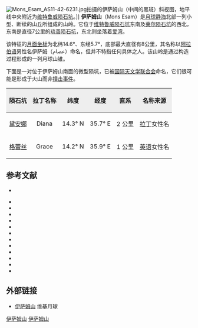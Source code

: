 {{Infobox mountain
| name = 伊萨姆山
| photo = Mons Esam AS17-M-0306.jpg
| photo_caption =[[阿波罗17号|阿波罗17号]]测绘相机拍摄的图像，中间是伊萨姆山，下方分别为[[黛安娜陨石坑|黛安娜坑]]和[[格蕾丝陨石坑|格蕾丝坑]]，右侧是[[琉善陨石坑|琉善陨石坑]]。
| elevation = 
| listing = [[月球山脉列表#山丘|月球山脉]]
| location = [[月球|月球]]
| coordinates = {{Lunar coords and quad cat|14.6|N|35.7|E}}
| type = 
| age = 
}}
[[File:Mons_Esam_AS11-42-6231.jpg|thumb]]拍摄的伊萨姆山（中间的黑斑）斜视图，地平线中央附近为[[维特鲁威陨石坑|维特鲁威陨石坑]]。]]
'''伊萨姆山'''（Mons Esam）是[[月球|月球]][[静海|静海]]北部一列小型、断续的山丘所组成的山岭。它位于[[维特鲁威陨石坑|维特鲁威陨石坑]]东南及[[莱尔陨石坑|莱尔陨石坑]]的西北，东南是直径7公里的[[琉善陨石坑|琉善陨石坑]]，东北则坐落着[[爱情湾|爱湾]]。

该特征的[[月面坐标|月面坐标]]为北纬14.6°、东经5.7°，底部最大直径有8公里，其名称以[[阿拉伯语|阿拉伯语]]男性名伊萨姆（عصام）命名，但并不特指任何具体之人。该山岭是通过构造过程形成的一列月球山锥。

下面是一对位于伊萨姆山南面的微型陨坑，已被[[国际天文学联合会|国际天文学联合会]]命名，它们很可能是形成于火山而非[[撞击事件|撞击事件]]。

{| class="wikitable"
!style="background:#eeeeee;" |陨石坑
!style="background:#eeeeee;" |拉丁名称
!style="background:#eeeeee;" |纬度
!style="background:#eeeeee;" |经度
!style="background:#eeeeee;" |直系
!style="background:#eeeeee;" |名称来源
|-
|[[黛安娜陨石坑|黛安娜]]
|<center>Diana</center>
|align="right"|14.3° N
|align="right"|35.7° E
|align="right"|2 公里
|[[拉丁|拉丁]]女性名
|-
|[[格蕾丝陨石坑|格蕾丝]]
|<center>Grace</center>
|align="right"|14.2° N
|align="right"|35.9° E
|align="right"|1 公里
|[[英语|英语]]女性名
|}

==参考文献==
* {{cite journal
 |author       = Weitz, Catherine M.
 |author2      = Head III, James W.
 |title        = Spectral properties of the Marius Hills volcanic complex and implications for the formation of lunar domes and cones
 |journal      = Journal of Geophysical Research
 |date         = 1999
 |volume       = 104
 |pages        = 18,933–18,956
 |url          = http://www.agu.org/pubs/crossref/1999/1998JE000630.shtml
 |accessdate   = 2007-08-06
 |doi          = 10.1029/1998JE000630
 |bibcode      = 1999JGR...10418933W
 |archive-date = 2012-02-18
 |archive-url  = https://web.archive.org/web/20120218074248/http://www.agu.org/pubs/crossref/1999/1998JE000630.shtml
}}
{{refbegin}}
* {{cite book
  | last1 = Andersson
  | first1 = L. E.
  | last2 = Whitaker
  | first2 = E. A.
  | authorlink2 = Ewen Whitaker
  | date = 1982
  | title = [[NASA|NASA]] Catalogue of Lunar Nomenclature
  | publisher = NASA RP-1097
  | ref = harv
  }}
* {{cite web
  | last = Blue
  | first = Jennifer
  | date = July 25, 2007
  | title = Gazetteer of Planetary Nomenclature
  | publisher = [[United_States_Geological_Survey|USGS]]
  | url = http://planetarynames.wr.usgs.gov/
  | accessdate = 2007-08-05
  | ref = harv
  | archive-date = 2012-04-08
  | archive-url = https://www.webcitation.org/66mXDr4G9?url=http://planetarynames.wr.usgs.gov/
  | dead-url = no
  }}
* {{cite book
  | last1 = Bussey
  | first1 = B.
  | authorlink1 = Ben Bussey
  | last2 = Spudis
  | first2 = P.
  | authorlink2 = Paul Spudis
  | date = 2004
  | title = The Clementine Atlas of the Moon
  | publisher = Cambridge University Press
  | location = New York
  | isbn = 978-0-521-81528-4
  | ref = harv
  }}
* {{cite book
  | last1 = Cocks
  | first1 = Elijah E.
  | last2 = Cocks
  | first2 = Josiah C.
  | date = 1995
  | title = Who's Who on the Moon: A Biographical Dictionary of Lunar Nomenclature
  | url = https://archive.org/details/isbn_9780936389271
  | publisher = Tudor Publishers
  | isbn = 978-0-936389-27-1
  | ref = harv
  }}
* {{cite web
  | last = McDowell
  | first = Jonathan
  | date = July 15, 2007
  | url = http://host.planet4589.org/astro/lunar/
  | title = Lunar Nomenclature
  | publisher = Jonathan's Space Report
  | accessdate = 2007-10-24
  | ref = harv
  | archive-date = 2012-05-26
  | archive-url = https://www.webcitation.org/67wcYNfK3?url=http://host.planet4589.org/astro/lunar/
  | dead-url = no
  }}
* {{cite journal| last1 = Menzel| first1 = D. H.| last2 = Minnaert| first2 = M.| last3 = Levin| first3 = B.| last4 = Dollfus| first4 = A.| last5 = Bell| first5 = B.| title = Report on Lunar Nomenclature by the Working Group of Commission 17 of the IAU| doi = 10.1007/BF00171763| journal = Space Science Reviews| volume = 12| issue = 2| pages = 136–186| year = 1971| pmid = | pmc =| bibcode = 1971SSRv...12..136M| ref = harv}}
* {{cite book
  | first = Patrick
  | last = Moore
  | authorlink = Patrick Moore
  | date = 2001
  | title = On the Moon
  | url = https://archive.org/details/patrickmooreonmo00patr
  | publisher = Sterling Publishing Co
  | isbn = 978-0-304-35469-6
  | ref = harv
  }}
* {{cite book
  | first = Fred W.
  | last = Price
  | date = 1988
  | title = The Moon Observer's Handbook
  | publisher = Cambridge University Press
  | isbn = 978-0-521-33500-3
  | ref = harv
  }}
* {{cite book
  | last = Rükl
  | first = Antonín
  | authorlink = Antonín Rükl
  | date = 1990
  | title = Atlas of the Moon
  | publisher = Kalmbach Books
  | isbn = 978-0-913135-17-4
  | ref = harv
  }}
* {{cite book
  | last = Webb
  | first = Rev. T. W.
  | authorlink = Thomas William Webb
  | date = 1962
  | title = Celestial Objects for Common Telescopes
  | url = https://archive.org/details/celestialobjects00webb
  | edition = 6th 
  | publisher = Dover
  | isbn = 978-0-486-20917-3
  | ref = harv
  }}
* {{cite book
  | first = Ewen A.
  | last = Whitaker
  | authorlink = Ewen Whitaker
  | date = 1999
  | title = Mapping and Naming the Moon
  | publisher = Cambridge University Press
  | isbn = 978-0-521-62248-6
  | ref = harv
  }}
* {{cite book
  | first = Peter T.
  | last = Wlasuk
  | date = 2000
  | title = Observing the Moon
  | publisher = Springer
  | isbn = 978-1-85233-193-1
  | ref = harv
 }}
{{refend}}

==外部链接==
* [http://the-moon.wikispaces.com/Mons+Esam 伊萨姆山] {{Wayback|url=http://the-moon.wikispaces.com/Mons+Esam |date=20180531115020 }} 维基月球

[[Category:月球的山峰|伊萨姆山]]
[[Category:月球地理特徵|伊萨姆山]]